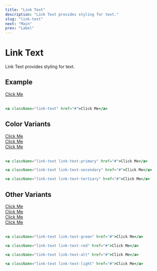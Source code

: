 ```yaml
---
title: "Link Text"
description: "Link Text provides styling for text."
slug: "link-text"
next: "Main"
prev: "Label"
---
```


# Link Text

Link Text provides styling for text.

## Example

<a className="link-text" href="#">Click Me</a>
<br />
<br />

```jsx
<a className="link-text" href="#">Click Me</a>
```

## Color Variants

<a className="link-text link-text-primary" href="#">Click Me</a>
<br />
<a className="link-text link-text-secondary" href="#">Click Me</a>
<br />
<a className="link-text link-text-tertiary" href="#">Click Me</a>
<br />
<br />

```jsx
<a className="link-text link-text-primary" href="#">Click Me</a>

<a className="link-text link-text-secondary" href="#">Click Me</a>

<a className="link-text link-text-tertiary" href="#">Click Me</a>
```

## Other Variants

<a className="link-text link-text-green" href="#">Click Me</a>
<br />
<a className="link-text link-text-red" href="#">Click Me</a>
<br />
<a className="link-text link-text-alt" href="#">Click Me</a>
<br />
<a className="link-text link-text-light" href="#">Click Me</a>
<br />
<br />

```jsx
<a className="link-text link-text-green" href="#">Click Me</a>

<a className="link-text link-text-red" href="#">Click Me</a>

<a className="link-text link-text-alt" href="#">Click Me</a>

<a className="link-text link-text-light" href="#">Click Me</a>
```
